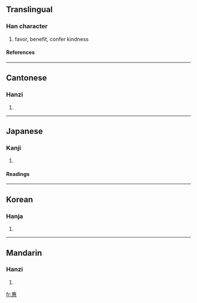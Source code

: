 {{see|恵}}

==Translingual==
===Han character===
{{Han char|rn=61|rad=心|as=08|sn=12|four=5033<sub>3</sub>|canj=十戈心 (JIP)}}
# favor, benefit, confer kindness
====References====
{{Han ref|kx=0391.190|dkj=10822|dj=0724.050|hdz=42309.100|uh=60E0|ud=24800|bh=B466|bd=46182}}
----
==Cantonese==
===Hanzi===
{{yue-hanzi|jyut=|y=wai6}}
# {{defn|Cantonese}}
----
==Japanese==
===Kanji===
{{ja-kanji|grade=|rs=心08}}
# {{defn|Japanese}} 
====Readings====
{{ja-readings|on=[[けい]] (kei), [[え]] (e)|kun=[[めぐむ]] (megumu), [[めぐみ]] (megumi)}}
----
==Korean==
===Hanja===
{{ko-hanja|hangeul=혜|eumhun=|rv=hye|mr=hye|y=hyey}}
# {{defn|Korean}}
----
==Mandarin==
===Hanzi===
{{cmn-hanzi|pin=[[huì]] ([[hui4]])|wg=hui<sup>4</sup>}}
# {{defn|Mandarin}}

[[fr:惠]]